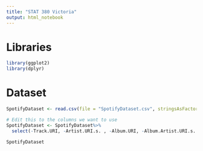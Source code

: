 ```yaml
---
title: "STAT 380 Victoria"
output: html_notebook
---
```


# Libraries 
```r
library(ggplot2)
library(dplyr)
```

# Dataset
```r
SpotifyDataset <- read.csv(file = "SpotifyDataset.csv", stringsAsFactors = FALSE)

# Edit this to the columns we want to use
SpotifyDataset <- SpotifyDataset%>%
  select(-Track.URI, -Artist.URI.s. , -Album.URI, -Album.Artist.URI.s. , -Album.Image.URL , -Track.Preview.URL , -ISRC, -Added.By, -Added.At, -Album.Genres, -Copyrights)

SpotifyDataset
```